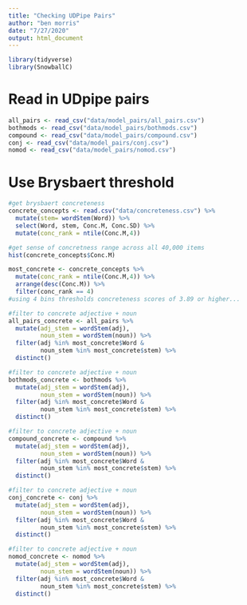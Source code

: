 ```yaml
---
title: "Checking UDPipe Pairs"
author: "ben morris"
date: "7/27/2020"
output: html_document
---
```


```r
library(tidyverse)
library(SnowballC)
```

# Read in UDpipe pairs
```r
all_pairs <- read_csv("data/model_pairs/all_pairs.csv")
bothmods <- read_csv("data/model_pairs/bothmods.csv")
compound <- read_csv("data/model_pairs/compound.csv")
conj <- read_csv("data/model_pairs/conj.csv")
nomod <- read_csv("data/model_pairs/nomod.csv")
```

# Use Brysbaert threshold
```r
#get brysbaert concreteness
concrete_concepts <- read.csv("data/concreteness.csv") %>%
  mutate(stem= wordStem(Word)) %>%
  select(Word, stem, Conc.M, Conc.SD) %>%
  mutate(conc_rank = ntile(Conc.M,4))

#get sense of concretness range across all 40,000 items
hist(concrete_concepts$Conc.M)

most_concrete <- concrete_concepts %>%
  mutate(conc_rank = ntile(Conc.M,4)) %>%
  arrange(desc(Conc.M)) %>%
  filter(conc_rank == 4)
#using 4 bins thresholds concreteness scores of 3.89 or higher...
```

```r
#filter to concrete adjective + noun
all_pairs_concrete <- all_pairs %>%
  mutate(adj_stem = wordStem(adj),
         noun_stem = wordStem(noun)) %>%
  filter(adj %in% most_concrete$Word &
         noun_stem %in% most_concrete$stem) %>%
  distinct()
```

```r
#filter to concrete adjective + noun
bothmods_concrete <- bothmods %>%
  mutate(adj_stem = wordStem(adj),
         noun_stem = wordStem(noun)) %>%
  filter(adj %in% most_concrete$Word &
         noun_stem %in% most_concrete$stem) %>%
  distinct()
```

```r
#filter to concrete adjective + noun
compound_concrete <- compound %>%
  mutate(adj_stem = wordStem(adj),
         noun_stem = wordStem(noun)) %>%
  filter(adj %in% most_concrete$Word &
         noun_stem %in% most_concrete$stem) %>%
  distinct()
```

```r
#filter to concrete adjective + noun
conj_concrete <- conj %>%
  mutate(adj_stem = wordStem(adj),
         noun_stem = wordStem(noun)) %>%
  filter(adj %in% most_concrete$Word &
         noun_stem %in% most_concrete$stem) %>%
  distinct()
```

```r
#filter to concrete adjective + noun
nomod_concrete <- nomod %>%
  mutate(adj_stem = wordStem(adj),
         noun_stem = wordStem(noun)) %>%
  filter(adj %in% most_concrete$Word &
         noun_stem %in% most_concrete$stem) %>%
  distinct()
```

